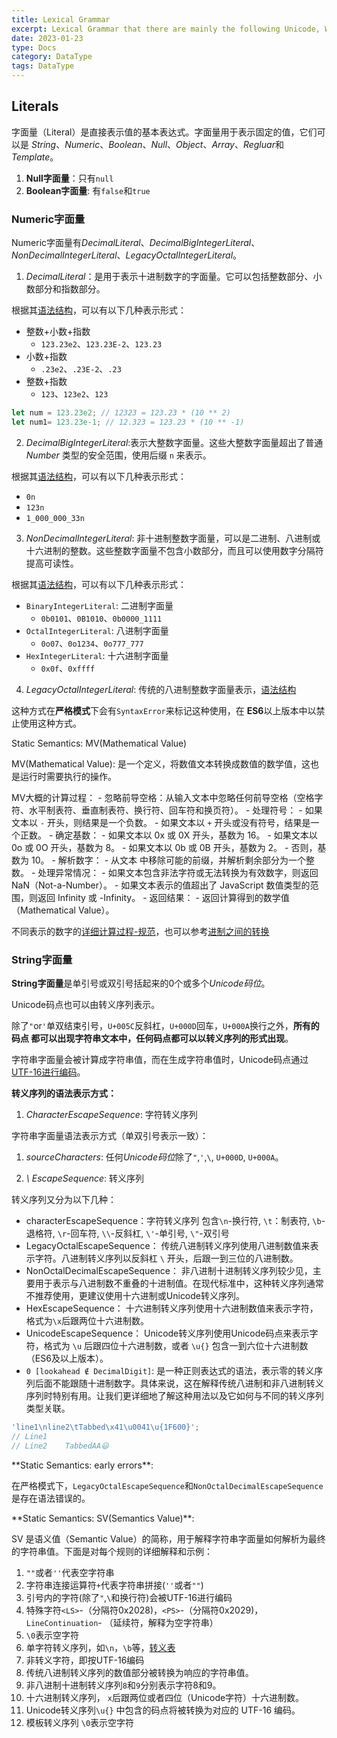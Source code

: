 ```yaml
---
title: Lexical Grammar
excerpt: Lexical Grammar that there are mainly the following Unicode, White Space, Line Terminators, Comments, Names and Keywords so and on.
date: 2023-01-23
type: Docs
category: DataType
tags: DataType
---
```





## Literals

字面量（Literal）是直接表示值的基本表达式。字面量用于表示固定的值，它们可以是
*String*、*Numeric*、*Boolean*、*Null*、*Object*、*Array*、*Regluar*和*Template*。

1. **Null字面量**：只有`null`
2. **Boolean字面量**: 有`false`和`true`


### Numeric字面量

Numeric字面量有*DecimalLiteral*、*DecimalBigIntegerLiteral*、*NonDecimalIntegerLiteral*、*LegacyOctalIntegerLiteral*。

1. *DecimalLiteral*：是用于表示十进制数字的字面量。它可以包括整数部分、小数部分和指数部分。

根据其[语法结构](https://tc39.es/ecma262/#prod-DecimalLiteral)，可以有以下几种表示形式：

- 整数+小数+指数
  - `123.23e2`、`123.23E-2`、`123.23`
- 小数+指数
  - `.23e2`、`.23E-2`、`.23`
- 整数+指数
  - `123`、`123e2`、`123`

```ts
let num = 123.23e2; // 12323 = 123.23 * (10 ** 2)
let num1= 123.23e-1; // 12.323 = 123.23 * (10 ** -1)
```

2. *DecimalBigIntegerLiteral*:表示大整数字面量。这些大整数字面量超出了普通 *Number* 类型的安全范围，使用后缀 `n` 来表示。

根据其[语法结构](https://tc39.es/ecma262/#prod-DecimalBigIntegerLiteral)，可以有以下几种表示形式：

- `0n`
- `123n`
- `1_000_000_33n`

3. *NonDecimalIntegerLiteral*: 非十进制整数字面量，可以是二进制、八进制或十六进制的整数。这些整数字面量不包含小数部分，而且可以使用数字分隔符提高可读性。

根据其[语法结构](https://tc39.es/ecma262/#prod-NonDecimalIntegerLiteral)，可以有以下几种表示形式：

- `BinaryIntegerLiteral`: 二进制字面量
  - `0b0101`、`0B1010`、`0b0000_1111`
- `OctalIntegerLiteral`: 八进制字面量
  - `0o07`、`0o1234`、`0o777_777`
- `HexIntegerLiteral`: 十六进制字面量
  - `0x0f`、`0xffff`

4. *LegacyOctalIntegerLiteral*: 传统的八进制整数字面量表示，[语法结构](https://tc39.es/ecma262/#prod-LegacyOctalIntegerLiteral)

这种方式在**严格模式**下会有`SyntaxError`来标记这种使用，在 **ES6**以上版本中以禁止使用这种方式。

<Note>
  <NoteStrong>Static Semantics: MV(Mathematical Value)</NoteStrong>

  MV(Mathematical Value): 是一个定义，将数值文本转换成数值的数学值，这也是运行时需要执行的操作。

  MV大概的计算过程：
    - 忽略前导空格：从输入文本中忽略任何前导空格（空格字符、水平制表符、垂直制表符、换行符、回车符和换页符）。
    - 处理符号：
      - 如果文本以 `-` 开头，则结果是一个负数。
      - 如果文本以 `+` 开头或没有符号，结果是一个正数。
    - 确定基数：
      - 如果文本以 0x 或 0X 开头，基数为 16。
      - 如果文本以 0o 或 0O 开头，基数为 8。
      - 如果文本以 0b 或 0B 开头，基数为 2。
      - 否则，基数为 10。
    - 解析数字：
      - 从文本 中移除可能的前缀，并解析剩余部分为一个整数。
    - 处理异常情况：
      - 如果文本包含非法字符或无法转换为有效数字，则返回 NaN（Not-a-Number）。
      - 如果文本表示的值超出了 JavaScript 数值类型的范围，则返回 Infinity 或 -Infinity。
    - 返回结果：
      - 返回计算得到的数学值（Mathematical Value）。
</Note>

不同表示的数字的[详细计算过程-规范](https://tc39.es/ecma262/#sec-static-semantics-mv)，也可以参考[进制之间的转换](/docs/typeGrammar/other/terms#%E4%BA%8C%E8%BF%9B%E5%88%B6binary)


### String字面量

**String字面量**是单引号或双引号括起来的0个或多个*Unicode码位*。

<Note>
  Unicode码点也可以由转义序列表示。

  除了`"`or`'`单双结束引号，`U+005C`反斜杠，`U+000D`回车，`U+000A`换行之外，**所有的码点
  都可以出现字符串文本中，任何码点都可以以转义序列的形式出现**。

  字符串字面量会被计算成字符串值，而在生成字符串值时，Unicode码点通过[UTF-16进行编码](/docs/typeGrammar/other/unicode#utf-16)。

  **转义序列的语法表示方式：**

  1. *CharacterEscapeSequence*: 字符转义序列

</Note>

字符串字面量语法表示方式（单双引号表示一致）：

1. *sourceCharacters*: 任何*Unicode码位*除了`"`,`'`,`\`, `U+000D`, `U+000A`。

2. *\ EscapeSequence*: 转义序列

转义序列又分为以下几种：
  - characterEscapeSequence：字符转义序列
    包含`\n`-换行符, `\t`：制表符, `\b`-退格符, `\r`-回车符, `\\`-反斜杠, `\'`-单引号, `\"`-双引号
  - LegacyOctalEscapeSequence：
    传统八进制转义序列使用八进制数值来表示字符。八进制转义序列以反斜杠 `\` 开头，后跟一到三位的八进制数。
  - NonOctalDecimalEscapeSequence：
    非八进制十进制转义序列较少见，主要用于表示与八进制数不重叠的十进制值。在现代标准中，这种转义序列通常不推荐使用，更建议使用十六进制或Unicode转义序列。
  - HexEscapeSequence：
    十六进制转义序列使用十六进制数值来表示字符，格式为`\x`后跟两位十六进制数。
  - UnicodeEscapeSequence：
    Unicode转义序列使用Unicode码点来表示字符，格式为 `\u` 后跟四位十六进制数，或者 `\u{}` 包含一到六位十六进制数（ES6及以上版本）。
  - `0 [lookahead ∉ DecimalDigit]`: 是一种正则表达式的语法，表示零的转义序列后面不能跟随十进制数字。具体来说，这在解释传统八进制和非八进制转义序列时特别有用。让我们更详细地了解这种用法以及它如何与不同的转义序列类型关联。
```ts
'line1\nline2\tTabbed\x41\u0041\u{1F600}';
// Line1
// Line2    TabbedAA😃
```

<Pitfall>
  **Static Semantics: early errors**:

  在严格模式下，`LegacyOctalEscapeSequence`和`NonOctalDecimalEscapeSequence`是存在语法错误的。
</Pitfall>


<Note>
  **Static Semantics: SV(Semantics Value)**:

  SV 是语义值（Semantic Value）的简称，用于解释字符串字面量如何解析为最终的字符串值。下面是对每个规则的详细解释和示例：

  1. `""`或者`''`代表空字符串
  2. 字符串连接运算符`+`代表字符串拼接(`''`或者`""`)
  3. 引号内的字符(除了`"`,`\`和换行符)会被UTF-16进行编码
  4. 特殊字符`<LS>`-（分隔符0x2028)，`<PS>`-（分隔符0x2029)，`LineContinuation`- （延续符，解释为空字符串）
  5. `\0`表示空字符
  6. 单字符转义序列，如`\n`，`\b`等，[转义表](https://tc39.es/ecma262/#table-string-single-character-escape-sequences)
  7. 非转义字符，即按UTF-16编码
  8. 传统八进制转义序列的数值部分被转换为响应的字符串值。
  9. 非八进制十进制转义序列`8`和`9`分别表示字符8和9。
  10. 十六进制转义序列， `x`后跟两位或者四位（Unicode字符）十六进制数。
  11. Unicode转义序列`\u{}` 中包含的码点将被转换为对应的 UTF-16 编码。
  12. 模板转义序列 `\0`表示空字符
</Note>
